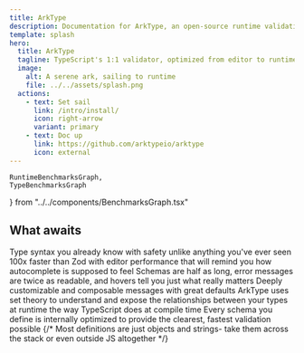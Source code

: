 ```yaml
---
title: ArkType
description: Documentation for ArkType, an open-source runtime validation library for TypeScript
template: splash
hero:
  title: ArkType
  tagline: TypeScript's 1:1 validator, optimized from editor to runtime.
  image:
    alt: A serene ark, sailing to runtime
    file: ../../assets/splash.png
  actions:
    - text: Set sail
      link: /intro/install/
      icon: right-arrow
      variant: primary
    - text: Doc up
      link: https://github.com/arktypeio/arktype
      icon: external
---
```


	RuntimeBenchmarksGraph,
	TypeBenchmarksGraph
} from "../../components/BenchmarksGraph.tsx"

<div class="not-content">
	<HeroBackdrop client:only="react" />
</div>

## What awaits

<CardGrid stagger>
	<Card title="Unparalleled DX" icon="seti:tsconfig">
		Type syntax you already know with safety unlike anything you've ever seen
		<TsBlock code={dxCode} />
	</Card>
	<Card title="Faster. Everywhere." icon="rocket">
		100x faster than Zod with editor performance that will remind you how
		autocomplete is supposed to feel
		<Tabs>
			<TabItem label="Runtime">
				<RuntimeBenchmarksGraph />
			</TabItem>
			<TabItem label="Editor">
				<TypeBenchmarksGraph />
			</TabItem>
		</Tabs>
	</Card>
	<Card title="Clear and concise" icon="comment-alt">
		Schemas are half as long, error messages are twice as readable, and hovers
		tell you just what really matters
	</Card>
	<Card title="Better errors" icon="error">
		Deeply customizable and composable messages with great defaults
	</Card>
	<Card title="Deeply introspectable" icon="seti:code-search">
		ArkType uses set theory to understand and expose the relationships between
		your types at runtime the way TypeScript does at compile time
	</Card>
	<Card title="Smarter by default" icon="seti:smarty">
		Every schema you define is internally optimized to provide the clearest,
		fastest validation possible
	</Card>
	{/* <Card title="Portable" icon="seti:json">
		Most definitions are just objects and strings- take them across the stack or
		even outside JS altogether
	</Card> */}
</CardGrid>

